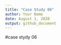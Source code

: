 ```yaml
---
title: "Case Study 06"
author: Your Name
date: August 1, 2020
output: github_document
---
```

 
#case stydy 06